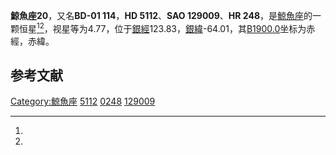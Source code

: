{{Starbox begin
| name = 鯨魚座20
}}
{{Starbox observe
| epoch = [[J2000.0|J2000.0]]
| constell = [[鯨魚座|鯨魚座]]<ref name=SIMBAD>{{cite web
 | url=http://simbad.u-strasbg.fr/simbad/sim-id?Ident=HR+248
 | title=Pulsating variable Star
 | publisher=Centre de Données astronomiques de Strasbourg
 | work=SIMBAD
 | accessdate=2012-07-13
 | archive-date=2019-09-21
 | archive-url=https://web.archive.org/web/20190921050204/http://simbad.u-strasbg.fr/simbad/sim-id?Ident=HR+248
 }}</ref><ref name=DATA>{{cite web
 | url=http://vizier.u-strasbg.fr/viz-bin/VizieR-5?-out.add=.&-source=5050&-corr=PK=HR&-out.max=9999&HR=248
 | title=VizieR Detailed Page
 | accessdate=2012-07-13
 | archive-date=2016-03-04
 | archive-url=https://web.archive.org/web/20160304231405/http://vizier.u-strasbg.fr/viz-bin/VizieR-5?-out.add=.&-source=5050&-corr=PK=HR&-out.max=9999&HR=248
 | dead-url=no
 }}</ref>
| 星官 = 
| ra = {{RA|0|53|0.5}}<ref name=SIMBAD /><ref name=DATA />
| dec = {{DEC|-1|8|39}}<ref name=SIMBAD /><ref name=DATA />
| appmag_v = 4.77<ref name=SIMBAD /><ref name=DATA />
}}
{{Starbox character
| class = M0III<ref name=SIMBAD /><ref name=DATA />
| b-v = 1.57<ref name=SIMBAD /><ref name=DATA />
| u-b = 1.93<ref name=SIMBAD /><ref name=DATA />
| r-i = 0.91<ref name=SIMBAD /><ref name=DATA />
| variable = 
}}
{{Starbox astrometry
| radial_v = 1.93
| prop_mo_ra = 16
| parallax = -0.003
| p_error = 
}}
{{Starbox catalog
| names =BD-01 114，[[SAO星表|SAO]] 129009，[[HD星表|HD]] 5112，[[HR星表|HR]] 248}}
{{Starbox reference |Simbad=HR+248}}
{{Starbox end}}

'''鯨魚座20'''，又名'''BD-01 114'''，'''HD 5112'''、'''SAO 129009'''、'''HR 248'''，是[[鯨魚座|鯨魚座]]的一颗恒星<ref name=SIMBAD /><ref name=DATA />，视星等为4.77，位于[[銀道座標系|銀經]]123.83，[[銀道座標系|銀緯]]-64.01，其[[B1900.0|B1900.0]]坐标为赤經{{RA|0|47|53.8}}，赤緯{{DEC|-1|-64.01|14}}。

== 参考文献 ==
{{reflist}}

{{star-stub}}

{{鯨魚座恒星}}
{{星官|天溷|4|6}}
[[Category:鯨魚座|Category:鯨魚座]]
[[Category:HD和HDE天體|5112]]
[[Category:HR天體|0248]]
[[Category:SAO天體|129009]]